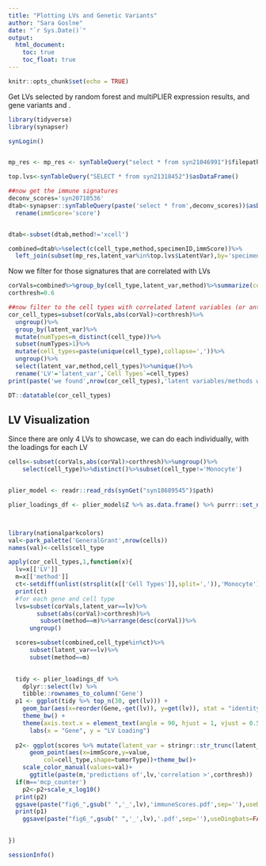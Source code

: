 ```yaml
---
title: "Plotting LVs and Genetic Variants"
author: "Sara Goslne"
date: "`r Sys.Date()`"
output: 
  html_document:
    toc: true
    toc_float: true
---
```



```r
knitr::opts_chunk$set(echo = TRUE)
```

Get LVs selected by random forest and multiPLIER expression results, and gene variants and . 

```r
library(tidyverse)
library(synapser)

synLogin()


mp_res <- mp_res <- synTableQuery("select * from syn21046991")$filepath %>% read_csv() %>% filter(!is.na(tumorType))

top.lvs<-synTableQuery("SELECT * from syn21318452")$asDataFrame()

##now get the immune signatures
deconv_scores='syn20710536'
dtab<-synapser::synTableQuery(paste('select * from',deconv_scores))$asDataFrame()%>%
  rename(immScore='score')


dtab<-subset(dtab,method!='xcell')

combined=dtab%>%select(c(cell_type,method,specimenID,immScore))%>%
  left_join(subset(mp_res,latent_var%in%top.lvs$LatentVar),by='specimenID')

```

Now we filter for those signatures that are correlated with LVs

```r

corVals=combined%>%group_by(cell_type,latent_var,method)%>%summarize(corVal=cor(immScore,value,method = "spearman"))
corthresh=0.6

##now filter to the cell types with correlated latent variables (or anticorrelated)
cor_cell_types=subset(corVals,abs(corVal)>corthresh)%>%
  ungroup()%>%
  group_by(latent_var)%>%
  mutate(numTypes=n_distinct(cell_type))%>%
  subset(numTypes>1)%>%
  mutate(cell_types=paste(unique(cell_type),collapse=','))%>%
  ungroup()%>%
  select(latent_var,method,cell_types)%>%unique()%>%
  rename('LV'='latent_var',`Cell Types`=cell_types)
print(paste('we found',nrow(cor_cell_types),'latent variables/methods with some cell types with correlation greater than',corthresh))

DT::datatable(cor_cell_types)


```

## LV Visualization

Since there are only 4 LVs to showcase, we can do each individually, with the loadings for each LV


```r

cells<-subset(corVals,abs(corVal)>corthresh)%>%ungroup()%>%
    select(cell_type)%>%distinct()%>%subset(cell_type!='Monocyte')


plier_model <- readr::read_rds(synGet("syn18689545")$path)

plier_loadings_df <- plier_model$Z %>% as.data.frame() %>% purrr::set_names(rownames(plier_model$B))



library(nationalparkcolors)
val<-park_palette('GeneralGrant',nrow(cells))
names(val)<-cells$cell_type

apply(cor_cell_types,1,function(x){
  lv=x[['LV']]
  m=x[['method']]
  ct<-setdiff(unlist(strsplit(x[['Cell Types']],split=',')),'Monocyte')
  print(ct)
  #for each gene and cell type
  lvs=subset(corVals,latent_var==lv)%>%
        subset(abs(corVal)>corthresh)%>%
         subset(method==m)%>%arrange(desc(corVal))%>%
      ungroup()

  scores=subset(combined,cell_type%in%ct)%>%
      subset(latent_var==lv)%>%
      subset(method==m)

  
  tidy <- plier_loadings_df %>%
    dplyr::select(lv) %>% 
    tibble::rownames_to_column('Gene')
  p1 <- ggplot(tidy %>% top_n(30, get(lv))) +
    geom_bar(aes(x=reorder(Gene,-get(lv)), y=get(lv)), stat = "identity") +
    theme_bw() +
    theme(axis.text.x = element_text(angle = 90, hjust = 1, vjust = 0.5, size =6 )) +
      labs(x = "Gene", y = "LV Loading")  
  
  p2<- ggplot(scores %>% mutate(latent_var = stringr::str_trunc(latent_var, 30)))+
      geom_point(aes(x=immScore,y=value,
          col=cell_type,shape=tumorType))+theme_bw()+
    scale_color_manual(values=val)+
      ggtitle(paste(m,'predictions of',lv,'correlation >',corthresh))
  if(m=='mcp_counter')
    p2<-p2+scale_x_log10()
  print(p2)
  ggsave(paste("fig6_",gsub(" ",'_',lv),'immuneScores.pdf',sep=''),useDingbats=FALSE)
  print(p1)
    ggsave(paste("fig6_",gsub(" ",'_',lv),'.pdf',sep=''),useDingbats=FALSE)

  
})


```



```r
sessionInfo()
```